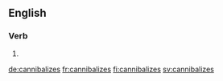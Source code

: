 ==English==

===Verb===
{{head|en|verb form}}

# {{en-third-person singular of|cannibalize}}

[[de:cannibalizes]]
[[fr:cannibalizes]]
[[fi:cannibalizes]]
[[sv:cannibalizes]]